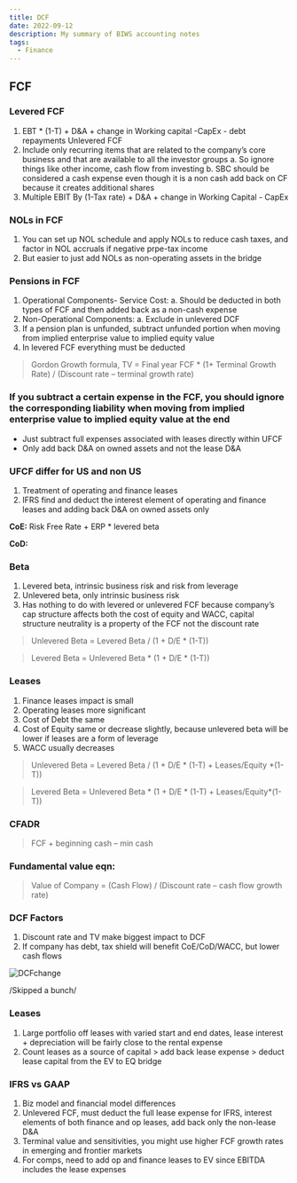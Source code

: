 ```yaml
---
title: DCF
date: 2022-09-12
description: My summary of BIWS accounting notes
tags:
  - Finance
---
```


## FCF

### Levered FCF
1.	EBT * (1-T) + D&A + change in Working capital -CapEx - debt repayments
Unlevered FCF
1.	Include only recurring items that are related to the company’s core business and that are available to all the investor groups
a.	So ignore things like other income, cash flow from investing
b.	SBC should be considered a cash expense even though it is a non cash add back on CF because it creates additional shares
2.	Multiple EBIT By (1-Tax rate) + D&A + change in Working Capital - CapEx


### NOLs in FCF
1.	You can set up NOL schedule and apply NOLs to reduce cash taxes, and factor in NOL accruals if negative prpe-tax income
2.	But easier to just add NOLs as non-operating assets in the bridge

### Pensions in FCF
1.	Operational Components- Service Cost:
a.	Should be deducted in both types of FCF and then added back as a non-cash expense
2.	Non-Operational Components:
a.	Exclude in unlevered DCF
3.	If a pension plan is unfunded, subtract unfunded portion when moving from implied enterprise value to implied equity value
4.	In levered FCF everything must be deducted

>Gordon Growth formula, TV = Final year FCF * (1+ Terminal Growth Rate) / (Discount rate – terminal growth rate)

### If you subtract a certain expense in the FCF, you should ignore the corresponding liability when moving from implied enterprise value to implied equity value at the end
- Just subtract full expenses associated with leases directly within UFCF
- Only add back D&A on owned assets and not the lease D&A

### UFCF differ for US and non US
1.	Treatment of operating and finance leases
2.	IFRS find and deduct the interest element of operating and finance leases and adding back D&A on owned assets only

**CoE:**	Risk Free Rate + ERP * levered beta

**CoD:**
	

### Beta
1.	Levered beta, intrinsic business risk and risk from leverage
2.	Unlevered beta, only intrinsic business risk
3.	Has nothing to do with levered or unlevered FCF because company’s cap structure affects both the cost of equity and WACC, capital structure neutrality is a property of the FCF not the discount rate

> Unlevered Beta = Levered Beta / (1 + D/E * (1-T))

> Levered Beta = Unlevered Beta * (1 + D/E * (1-T))

### Leases
1.	Finance leases impact is small
2.	Operating leases more significant
3.	Cost of Debt the same
4.	Cost of Equity same or decrease slightly, because unlevered beta will be lower if leases are a form of leverage
5.	WACC usually decreases

> Unlevered Beta = Levered Beta / (1 + D/E * (1-T) + Leases/Equity *(1-T))

> Levered Beta = Unlevered Beta * (1 + D/E * (1-T) + Leases/Equity*(1-T))


### CFADR
> FCF + beginning cash – min cash

### Fundamental value eqn:
> Value of Company = (Cash Flow) / (Discount rate – cash flow growth rate)

### DCF Factors
1.	Discount rate and TV make biggest impact to DCF
2.	If company has debt, tax shield will benefit CoE/CoD/WACC, but lower cash flows

![DCFchange](./DCFchange.png)

/Skipped a bunch/

### Leases
1.	Large portfolio off leases with varied start and end dates, lease interest + depreciation will be fairly close to the rental expense
2.	Count leases as a source of capital > add back lease expense > deduct lease capital from the EV to EQ bridge

### IFRS vs GAAP
1.	Biz model and financial model differences
2.	Unlevered FCF, must deduct the full lease expense for IFRS, interest elements of both finance and op leases, add back only the non-lease D&A
3.	Terminal value and sensitivities, you might use higher FCF growth rates in emerging and frontier markets
4.	For comps, need to add op and finance leases to EV since EBITDA includes the lease expenses

